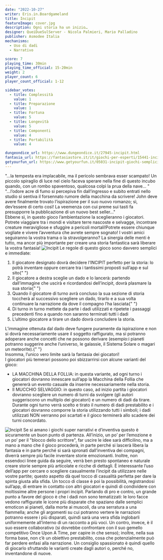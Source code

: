 ```yaml
---
date: "2022-10-27"
writer: Eris.in.Boardgameland
title: Incipit
featureImage: cover.jpg
description: Ogni storia ha un inizio…
designer: QueiDueSulServer - Nicola Palmieri, Mario Palladino
publisher: Asmodee Italia
mechanisms:
  - Uso di dadi
  - Narrativo

score: 7
playing_time: 30min
playing_time_official: 15-20min
weight: 2
player_count: 6
player_count_official: 1-12

sidebar_votes:
  - title: Complessità
    value: 1
  - title: Preparazione
    value: 1
  - title: Fortuna
    value: 5
  - title: Longevità
    value: 5
  - title: Componenti
    value: 4
  - title: Portabilità
    value: 4

dungeondice_url: https://www.dungeondice.it/27945-incipit.html
fantasia_url: https://fantasiastore.it/it/giochi-per-esperti/15441-incipit.html
getyourfun_url: https://www.getyourfun.it/05031-incipit-giochi-semplici-e-veloci.html
---
```


<Setting>
"…la tempesta era implacabile, ma il pericolo sembrava esser scampato! Un piccolo spiraglio di luce nel cielo faceva sperare nella fine di questo incubo quando, con un rombo spaventoso, qualcosa colpì la prua della nave… " <br/>
"…l’odore acre di fumo si percepiva fin dall’ingresso e subito entrati nello studio si sentiva il forsennato rumore della macchina da scrivere! John deve avere finalmente trovato l’ispirazione per il suo nuovo romanzo; sì, dev’essere di certo così! La veemenza con cui preme sui tasti fa presupporre la pubblicazione di un nuovo best seller…" <br/>
Ebbene sì, in questo gioco l’ambientazione la sceglieranno i giocatori. Potrete viaggiare tra i mondi e visitare terre nascoste e selvagge, incontrare creature meravigliose e sfuggire a pericoli mortali!Potrete essere chiunque vogliate e vivere l’avventura che avrete sempre sognato! I vostri amici seguiranno la vostra trama o la stravolgeranno? La sinergia delle menti è tutto, ma ancor più importante per creare una storia fantastica sarà liberare la vostra fantasia!

</Setting>

<img src="./game1.jpg" alt="Incipit" />

<Rules>
  Le regole di questo gioco sono davvero semplici e immediate:
  <ol>
    <li>
      Il giocatore designato dovrà decidere l’INCIPIT perfetto per la storia: lo
      potrà inventare oppure cercare tra i tantissimi proposti sull’app e sul
      sito{" "}
    </li>
    <li>
      Il giocatore a destra sceglie un dado e lo lancerà: partendo dall’immagine
      che uscirà e ricordandosi dell’incipit, dovrà plasmare la sua storia{" "}
    </li>
    <li>
      Quando il giocatore di turno avrà concluso la sua sezione di storia
      toccherà al successivo scegliere un dado, tirarlo e a sua volta continuare
      la narrazione da dove il compagno l’ha lasciata{" "}
    </li>
    <li>
      Di turno in turno mettete da parte i dadi utilizzati e ripetete i passaggi
      precedenti fino a quando non saranno terminati tutti i dadi
    </li>
    <li>L’ultimo giocatore a tirare un dado dovrà concludere la storia.</li>
  </ol>
  L’immagine ottenuta dal dado deve fungere puramente da ispirazione e non si
  dovrà necessariamente usare il soggetto raffigurato, ma si potranno adoperare
  anche concetti che ne possono derivare (esempio:i pianeti potranno suggerire
  anche l’universo, le galassie, il Sistema Solare o magari un meteorite).{" "}
  <br />
  Insomma, l’unico vero limite sarà la fantasia dei giocatori! <br />I giocatori
  più temerari possono poi sbizzarrirsi con alcune varianti del gioco:
  <ul>
    <li>
      LA MACCHINA DELLA FOLLIA: in questa variante, ad ogni turno i giocatori
      dovranno innescare sull’app la Macchina della Follia che genererà un
      evento casuale da inserire necessariamente nella storia.
    </li>
    <li>
      Il MUCCHIO SELVAGGIO: in questo caso, ad inizio partita i giocatori
      dovranno scegliere un numero di turni da svolgere (gli autori suggeriscono
      un multiplo dei giocatori) e un numero di dadi da tirare. Durante ogni
      turno verrà scelto e tirato il numero di dadi prestabilito e i giocatori
      dovranno comporre la storia utilizzando tutti i simboli; i dadi utilizzati
      NON verranno poi scartati e il gioco terminerà allo scadere dei turni
      concordato.
    </li>
  </ul>
</Rules>

<img src="./game2.jpg" alt="Incipit" />

<Feedback>
Se si amano i giochi super narrativi e d’inventiva questo è sicuramente un buon punto di partenza. All’inizio, un po’ per l’emozione e un po’ per il "blocco dello scrittore", far uscire le idee sarà difficilino, ma a mano a mano che il gioco procederà, in parte perché si lascerà libera la fantasia e in parte perché si sarà spronati dall’inventiva dei compagni, diverrà sempre più facile inventare storie emozionanti. Inoltre, non essendoci linee guida da seguire, verrà ben presto spontaneo e naturale creare storie sempre più articolate e ricche di dettagli.
È interessante l’uso dell’app per cercare o scegliere casualmente l’incipit da utilizzare nelle vostre partite; questo aspetto dà quel tocco di casualità perfetta per dare la spinta giusta alla sfida. Un tocco di classe è poi la possibilità, registrandosi sull’app, di entrare in contatto con altri giocatori e quindi di condividere con moltissime altre persone i propri incipit.
Parlando di pro e contro, un grande punto a favore del gioco è che i dadi non sono tematizzati: le loro facce vedono raffigurate le icone più disparate che spaziano dalle semplici emoticon ai pianeti, dalla morte ai muscoli, da una serratura a una fiammella; anche gli argomenti su cui potranno vertere le narrazioni potranno essere i più disparati, quindi sarà una vera sfida inglobarli uniformemente all’interno di un racconto a più voci. Un contro, invece, è il suo essere collaborativo (si dovrebbe confrontare con il suo gemello competitivo Once Upon A Time, per capire in che senso); inoltre, nella sua forma base, non c’è un obiettivo prestabilito, cosa che potenzialmente può far perdere enfasi alla narrazione.
Un consiglio spassionato è quindi quello di giocarlo sfruttando le varianti create dagli autori o, perché no, inventandone di nuove.

</Feedback>
